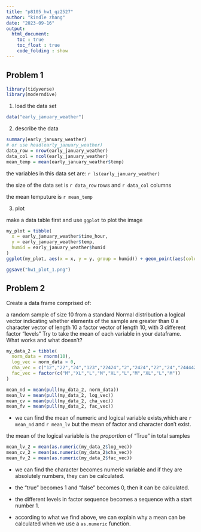 ```yaml
---
title: "p8105_hw1_qz2527"
author: "kindle zhang"
date: "2023-09-16"
output: 
  html_document:
    toc : true
    toc_float : true
    code_folding : show
---
```


## Problem 1

```r
library(tidyverse)
library(moderndive)
```

1. load the data set

```r
data("early_january_weather")
```

2. describe the data

```r
summary(early_january_weather)
# or use head(early_january_weather)
data_row = nrow(early_january_weather)
data_col = ncol(early_january_weather)
mean_temp = mean(early_january_weather$temp)
```

the variables in this data set are: `r ls(early_january_weather)`

the size of the data set is `r data_row` rows and `r data_col` columns

the mean temputure is `r mean_temp`

3. plot 

make a data table first and use `ggplot` to plot the image

```r
my_plot = tibble(
  x = early_january_weather$time_hour,
  y = early_january_weather$temp,
  humid = early_january_weather$humid
)
ggplot(my_plot, aes(x = x, y = y, group = humid)) + geom_point(aes(color = humid, size = 5))

ggsave("hw1_plot_1.png")
```
## Problem 2

Create a data frame comprised of:

a random sample of size 10 from a standard Normal distribution
a logical vector indicating whether elements of the sample are greater than 0
a character vector of length 10
a factor vector of length 10, with 3 different factor “levels”
Try to take the mean of each variable in your dataframe. What works and what doesn’t?

```r
my_data_2 = tibble(
  norm_data = rnorm(10),
  log_vec = norm_data > 0,
  cha_vec = c("12","22","24","123","22424","2","2424","22","24","244442"),
  fac_vec = factor(c("M","XL","L","M","XL","L","M","XL","L","M")) 
)

mean_nd = mean(pull(my_data_2, norm_data))
mean_lv = mean(pull(my_data_2, log_vec))
mean_cv = mean(pull(my_data_2, cha_vec))
mean_fv = mean(pull(my_data_2, fac_vec))
```

* we can find the mean of numeric and logical variable exists,which are `r mean_nd` and `r mean_lv` but the mean of factor and character don't exist.

the mean of the logical variable is the *proportion* of "True" in total samples

```r
mean_lv_2 = mean(as.numeric(my_data_2$log_vec))
mean_cv_2 = mean(as.numeric(my_data_2$cha_vec))
mean_fv_2 = mean(as.numeric(my_data_2$fac_vec))
```

* we can find the character becomes numeric variable and if they are absolutely numbers, they can be calculated.

* the "true" becomes 1 and "false" becomes 0, then it can be calculated.

* the different levels in factor sequence becomes a sequence with a start number 1.

* according to what we find above, we can explain why a mean can be calculated when we use a `as.numeric` function.
